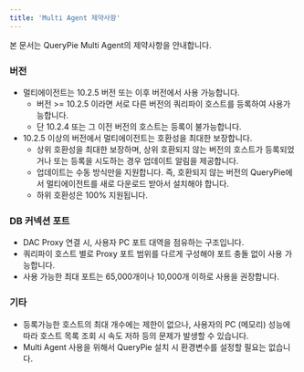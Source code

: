 ```yaml
---
title: 'Multi Agent 제약사항'
---
```


본 문서는 QueryPie Multi Agent의 제약사항을 안내합니다.

### 버전

* 멀티에이전트는 10.2.5 버전 또는 이후 버전에서 사용 가능합니다.
    * 버전 &gt;= 10.2.5 이라면 서로 다른 버전의 쿼리파이 호스트를 등록하여 사용가능합니다.
    * 단 10.2.4 또는 그 이전 버전의 호스트는 등록이 불가능합니다.
* 10.2.5 이상의 버전에서 멀티에이전트는 호환성을 최대한 보장합니다.
    * 상위 호환성을 최대한 보장하며, 상위 호환되지 않는 버전의 호스트가 등록되었거나 또는 등록을 시도하는 경우 업데이트 알림을 제공합니다. 
    * 업데이트는 수동 방식만을 지원합니다. 즉, 호환되지 않는 버전의 QueryPie에서 멀티에이전트를 새로 다운로드 받아서 설치해야 합니다.
    * 하위 호환성은 100% 지원됩니다.

### DB 커넥션 포트

* DAC Proxy 연결 시, 사용자 PC 포트 대역을 점유하는 구조입니다.
* 쿼리파이 호스트 별로 Proxy 포트 범위를 다르게 구성해야 포트 충돌 없이 사용 가능합니다.
* 사용 가능한 최대 포트는 65,000개이나 10,000개 이하로 사용을 권장합니다.

### 기타

* 등록가능한 호스트의 최대 개수에는 제한이 없으나, 사용자의 PC (메모리) 성능에 따라 호스트 목록 조회 시 속도 저하 등의 문제가 발생할 수 있습니다.
* Multi Agent 사용을 위해서 QueryPie 설치 시 환경변수를 설정할 필요는 없습니다.
